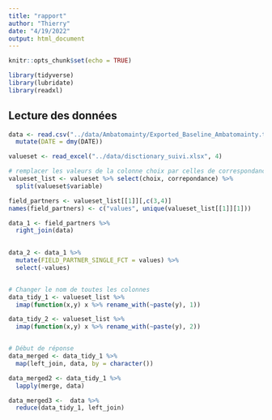 ```yaml
---
title: "rapport"
author: "Thierry"
date: "4/19/2022"
output: html_document
---
```


```r
knitr::opts_chunk$set(echo = TRUE)
```


```r
library(tidyverse)
library(lubridate)
library(readxl)

```


## Lecture des données

```r

data <- read.csv("../data/Ambatomainty/Exported_Baseline_Ambatomainty.txt", sep = ";") %>% 
  mutate(DATE = dmy(DATE))

valueset <- read_excel("../data/disctionary_suivi.xlsx", 4)

# remplacer les valeurs de la colonne choix par celles de correspondance dans data
valueset_list <- valueset %>% select(choix, correpondance) %>% 
  split(valueset$variable)

field_partners <- valueset_list[[1]][,c(3,4)] 
names(field_partners) <- c("values", unique(valueset_list[[1]][1]))

data_1 <- field_partners %>% 
  right_join(data)
  

data_2 <- data_1 %>% 
  mutate(FIELD_PARTNER_SINGLE_FCT = values) %>% 
  select(-values)


# Changer le nom de toutes les colonnes
data_tidy_1 <- valueset_list %>% 
  imap(function(x,y) x %>% rename_with(~paste(y), 1))

data_tidy_2 <- valueset_list %>% 
  imap(function(x,y) x %>% rename_with(~paste(y), 2))


# Début de réponse
data_merged <- data_tidy_1 %>% 
  map(left_join, data, by = character())

data_merged2 <- data_tidy_1 %>% 
  lapply(merge, data)

data_merged3 <-  data %>% 
  reduce(data_tidy_1, left_join)


```


